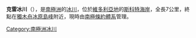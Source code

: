 {{Coord|78|0|S|161|12|E|source:GNIS|display=title}}

'''克雷冰川'''（{{lang-en|Creagh Glacier}}），是[[南極洲|南極洲]]的[[冰川|冰川]]，位於[[維多利亞地|維多利亞地]]的[[斯科特海岸|斯科特海岸]]，全長7公里，終點在[[獨木舟冰原島峰|獨木舟冰原島峰]]附近，現時由[[南極條約體系|南極條約體系]]管理。

{{DEFAULTSORT:Creagh Glacier}}
[[Category:南極洲冰川|Category:南極洲冰川]]


{{ScottCoast-geo-stub}}